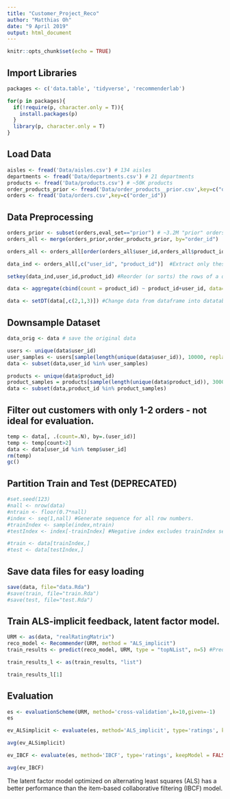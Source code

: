 ---
title: "Customer_Project_Reco"
author: "Matthias Oh"
date: "9 April 2019"
output: html_document
---

```{r setup, include=FALSE}
knitr::opts_chunk$set(echo = TRUE)
```

## Import Libraries
```{r, include = FALSE}
packages <- c('data.table', 'tidyverse', 'recommenderlab')

for(p in packages){
  if(!require(p, character.only = T)){
    install.packages(p)
  }
  library(p, character.only = T)
}
```

## Load Data
```{r, echo=FALSE}
aisles <- fread('Data/aisles.csv') # 134 aisles
departments <- fread('Data/departments.csv') # 21 departments
products <- fread('Data/products.csv') # ~50K products
order_products_prior <- fread('Data/order_products__prior.csv',key=c("order_id"))  # ~32M individual products ordered
orders <- fread('Data/orders.csv',key=c("order_id"))
```

## Data Preprocessing
```{r}
orders_prior <- subset(orders,eval_set=="prior") # ~3.2M "prior" orders
orders_all <- merge(orders_prior,order_products_prior, by="order_id")  #Inner join

orders_all <- orders_all[order(orders_all$user_id,orders_all$product_id),] #Order by ASC. order() returns a 1D integer index comprised of the row numbers such that sorting the rows according to that vector by indexing (additional step), would give a sort by ASC result.

data_ind <- orders_all[,c("user_id", "product_id")]  #Extract only these 2 cols.

setkey(data_ind,user_id,product_id) #Reorder (or sorts) the rows of a data.table by the columns provided. setkey() changes the input data.table by reference (no copy thus memory efficient) by specified cols.

data <- aggregate(cbind(count = product_id) ~ product_id+user_id, data=data_ind, FUN = length) #Initialize 'count' col, which is summarized by applying the length function, grouped by product_id and user_id. Count will be used as a pseudo-rating.

data <- setDT(data[,c(2,1,3)]) #Change data from dataframe into datatable by reference (not value therefore no copy created which would take up memory), ordering cols by 2nd, 1st, 3rd.
```

## Downsample Dataset
```{r}
data_orig <- data # save the original data

users <- unique(data$user_id)
user_samples <- users[sample(length(unique(data$user_id)), 10000, replace = FALSE)] #Sample based on 10000 unique user IDs w/o replacement.
data <- subset(data,user_id %in% user_samples)

products <- unique(data$product_id)
product_samples = products[sample(length(unique(data$product_id)), 3000, replace = FALSE)] #Sample based on 3000 unique product IDs w/o replacement.
data <- subset(data,product_id %in% product_samples)
```

## Filter out customers with only 1-2 orders - not ideal for evaluation.
```{r}
temp <- data[, .(count=.N), by=.(user_id)]
temp <- temp[count>2]
data <- data[user_id %in% temp$user_id]
rm(temp)
gc()
```

## Partition Train and Test (DEPRECATED)
```{r}
#set.seed(123)
#nall <- nrow(data)
#ntrain <- floor(0.7*nall)
#index <- seq(1,nall) #Generate sequence for all row numbers.
#trainIndex <- sample(index,ntrain) 
#testIndex <- index[-trainIndex] #Negative index excludes trainIndex sequence.

#train <- data[trainIndex,]
#test <- data[testIndex,]
```

## Save data files for easy loading
```{r}
save(data, file="data.Rda")
#save(train, file="train.Rda")
#save(test, file="test.Rda")
```

## Train ALS-implicit feedback, latent factor model.
```{r}
URM <- as(data, "realRatingMatrix")
reco_model <- Recommender(URM, method = "ALS_implicit")
train_results <- predict(reco_model, URM, type = "topNList", n=5) #Prediction results for train.
```

```{r}
train_results_l <- as(train_results, "list")
```

```{r}
train_results_l[1]
```

## Evaluation
```{r}
es <- evaluationScheme(URM, method='cross-validation',k=10,given=-1)
es
```

```{r}
ev_ALSimplicit <- evaluate(es, method='ALS_implicit', type='ratings', keepModel = FALSE)

avg(ev_ALSimplicit)
```

```{r}
ev_IBCF <- evaluate(es, method='IBCF', type='ratings', keepModel = FALSE)

avg(ev_IBCF)
```

The latent factor model optimized on alternating least squares (ALS) has a better performance than the item-based collaborative filtering (IBCF) model.
